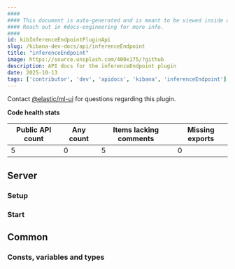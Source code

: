 ```yaml
---
####
#### This document is auto-generated and is meant to be viewed inside our experimental, new docs system.
#### Reach out in #docs-engineering for more info.
####
id: kibInferenceEndpointPluginApi
slug: /kibana-dev-docs/api/inferenceEndpoint
title: "inferenceEndpoint"
image: https://source.unsplash.com/400x175/?github
description: API docs for the inferenceEndpoint plugin
date: 2025-10-13
tags: ['contributor', 'dev', 'apidocs', 'kibana', 'inferenceEndpoint']
---
```




Contact [@elastic/ml-ui](https://github.com/orgs/elastic/teams/ml-ui) for questions regarding this plugin.

**Code health stats**

| Public API count  | Any count | Items lacking comments | Missing exports |
|-------------------|-----------|------------------------|-----------------|
| 5 | 0 | 5 | 0 |

## Server

### Setup
<DocDefinitionList data={[inferenceEndpointObj.server.setup]}/>

### Start
<DocDefinitionList data={[inferenceEndpointObj.server.start]}/>

## Common

### Consts, variables and types
<DocDefinitionList data={inferenceEndpointObj.common.misc}/>

